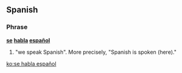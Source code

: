 ==Spanish==
{{phrasebook|es|Communication}}
===Phrase===
'''[[se#Spanish|se]] [[hablar|habla]] [[español]]'''

# "we speak Spanish". More precisely, "Spanish is spoken (here)."


[[ko:se habla español]]